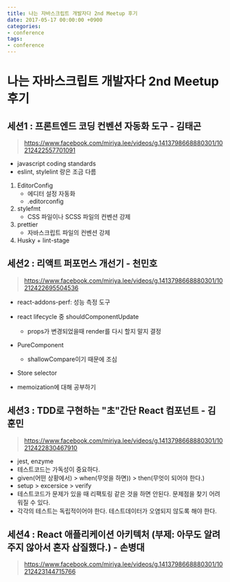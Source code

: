 ```yaml
---
title: 나는 자바스크립트 개발자다 2nd Meetup 후기
date: 2017-05-17 00:00:00 +0900
categories:
- conference
tags:
- conference
---
```


# 나는 자바스크립트 개발자다 2nd Meetup 후기

## 세션1 : 프론트엔드 코딩 컨벤션 자동화 도구 - 김태곤
> https://www.facebook.com/miriya.lee/videos/g.1413798668880301/10212422557701091

* javascript coding standards
* eslint, stylelint 랑은 조금 다름

1. EditorConfig
    * 에디터 설정 자동화
    * .editorconfig
2. stylefmt
    * CSS 파일이나 SCSS 파일의 컨벤션 강제
3. prettier
    * 자바스크립트 파일의 컨벤션 강제
4. Husky + lint-stage

## 세션2 : 리액트 퍼포먼스 개선기 - 천민호
> https://www.facebook.com/miriya.lee/videos/g.1413798668880301/10212422695504536

* react-addons-perf: 성능 측정 도구

* react lifecycle 중 shouldComponentUpdate
    * props가 변경되었을때 render를 다시 할지 말지 결정
* PureComponent
    * shallowCompare이기 때문에 조심
* Store selector

* memoization에 대해 공부하기

## 세션3 : TDD로 구현하는 "초"간단 React 컴포넌트 - 김훈민
> https://www.facebook.com/miriya.lee/videos/g.1413798668880301/10212422830467910

* jest, enzyme
* 테스트코드는 가독성이 중요하다.
* given(어떤 상황에서) > when(무엇을 하면)) > then(무엇이 되어야 한다.)
* setup > excersice > verify
* 테스트코드가 문제가 있을 때 리팩토링 같은 것을 하면 안된다. 문제점을 찾기 어려워질 수 있다.
* 각각의 테스트는 독립적이어야 한다. 테스트데이터가 오염되지 않도록 해야 한다.

## 세션4 : React 애플리케이션 아키텍처 (부제: 아무도 알려주지 않아서 혼자 삽질했다.) - 손병대
> https://www.facebook.com/miriya.lee/videos/g.1413798668880301/10212423144715766

